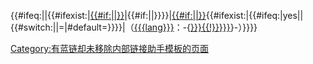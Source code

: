 <includeonly>{{#ifeq:{{FULLPAGENAME}}|{{FULLPAGENAME:{{MediaWiki:Mainpage}}}}|{{#ifexist:{{{1}}}|[[{{{1}}}|{{#if:{{{d|}}}|{{{d}}}|{{{1}}}}}]]|{{#if:{{{d|}}}|{{{d}}}|{{{1}}}}}}}|<span class="ilh-all {{#ifexist:{{{1}}}|ilh-blue}}"><span class="ilh-page">[[:{{{1}}}|{{#if:{{{d|}}}|{{{d}}}|{{{1}}}}}]]</span>{{#ifexist:{{{1}}}|{{#ifeq:{{{nocat}}}|yes||{{#switch:{{NAMESPACE}}|{{ns:User}}|{{ns:Module}}=|#default=[[Category:有蓝链却未移除内部链接助手模板的页面]]}}}}|<span class="noprint ilh-comment">（<span class="ilh-lang">[[{{{lang}}}]]</span><span class="ilh-colon">：</span><span class="ilh-link">-{[[:{{{lang-code}}}:{{{2|{{{1}}}}}}{{!}}<span lang="{{{lang-code}}}" dir="auto">{{{2|{{{1}}}}}}</span>]]}-</span>）</span>}}</span>}}</includeonly><noinclude>{{模板文档}}</noinclude>